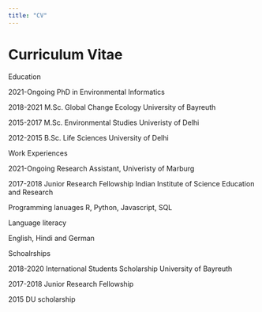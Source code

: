 ---
title: "CV"
---

# Curriculum Vitae

Education

2021-Ongoing PhD in Environmental Informatics

2018-2021 M.Sc. Global Change Ecology
          University of Bayreuth

2015-2017 M.Sc. Environmental Studies
          Univeristy of Delhi

2012-2015 B.Sc. Life Sciences
          University of Delhi
          

Work Experiences

2021-Ongoing Research Assistant, Univeristy of Marburg

2017-2018 Junior Research Fellowship
          Indian Institute of Science Education and Research


Programming lanuages
R, Python, Javascript, SQL

Language literacy

English, Hindi and German

Schoalrships

2018-2020 International Students Scholarship
          University of Bayreuth
          
2017-2018 Junior Research Fellowship

2015      DU scholarship 
